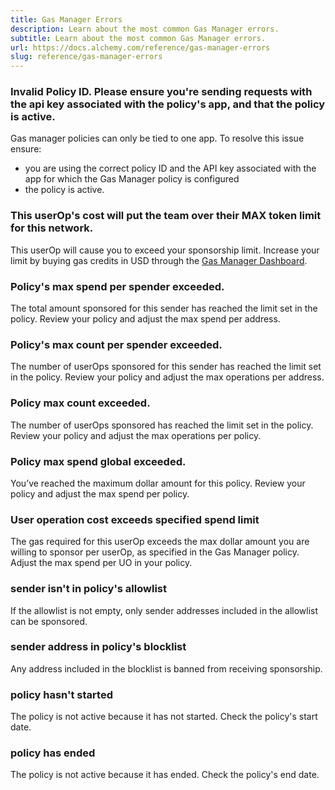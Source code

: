 ```yaml
---
title: Gas Manager Errors
description: Learn about the most common Gas Manager errors.
subtitle: Learn about the most common Gas Manager errors.
url: https://docs.alchemy.com/reference/gas-manager-errors
slug: reference/gas-manager-errors
---
```


### Invalid Policy ID. Please ensure you're sending requests with the api key associated with the policy's app, and that the policy is active.

Gas manager policies can only be tied to one app. To resolve this issue ensure:

- you are using the correct policy ID and the API key associated with the app for which the Gas Manager policy is configured
- the policy is active.

### This userOp's cost will put the team over their MAX token limit for this network.

This userOp will cause you to exceed your sponsorship limit. Increase your limit by buying gas credits in USD through the [Gas Manager Dashboard](https://dashboard.alchemy.com/gas-manager).

### Policy's max spend per spender exceeded.

The total amount sponsored for this sender has reached the limit set in the policy. Review your policy and adjust the max spend per address.

### Policy's max count per spender exceeded.

The number of userOps sponsored for this sender has reached the limit set in the policy. Review your policy and adjust the max operations per address.

### Policy max count exceeded.

The number of userOps sponsored has reached the limit set in the policy. Review your policy and adjust the max operations per policy.

### Policy max spend global exceeded.

You’ve reached the maximum dollar amount for this policy. Review your policy and adjust the max spend per policy.

### User operation cost exceeds specified spend limit

The gas required for this userOp exceeds the max dollar amount you are willing to sponsor per userOp, as specified in the Gas Manager policy. Adjust the max spend per UO in your policy.

### sender isn't in policy's allowlist

If the allowlist is not empty, only sender addresses included in the allowlist can be sponsored.

### sender address in policy's blocklist

Any address included in the blocklist is banned from receiving sponsorship.

### policy hasn't started

The policy is not active because it has not started. Check the policy's start date.

### policy has ended

The policy is not active because it has ended. Check the policy's end date.
